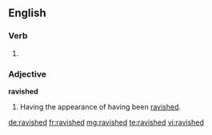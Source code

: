 ==English==

===Verb===
{{head|en|verb form}}

# {{en-past of|ravish}}

===Adjective===
'''ravished'''

# Having the appearance of having been [[ravished]].

[[de:ravished]]
[[fr:ravished]]
[[mg:ravished]]
[[te:ravished]]
[[vi:ravished]]